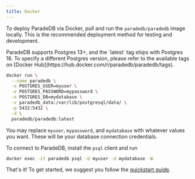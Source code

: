 ```yaml
---
title: Docker
---
```


To deploy ParadeDB via Docker, pull and run the `paradedb/paradedb` image locally. This is the recommended deployment method for
testing and development.

<Note>
  ParadeDB supports Postgres 13+, and the `latest` tag ships with Postgres 16.
  To specify a different Postgres version, please refer to the available tags on
  [Docker Hub](https://hub.docker.com/r/paradedb/paradedb/tags).
</Note>

```bash
docker run \
  --name paradedb \
  -e POSTGRES_USER=myuser \
  -e POSTGRES_PASSWORD=mypassword \
  -e POSTGRES_DB=mydatabase \
  -v paradedb_data:/var/lib/postgresql/data/ \
  -p 5432:5432 \
  -d \
  paradedb/paradedb:latest
```

You may replace `myuser`, `mypassword`, and `mydatabase` with whatever values you want. These will be your database
connection credentials.

To connect to ParadeDB, install the `psql` client and run

```bash
docker exec -it paradedb psql -U myuser -d mydatabase -W
```

That's it! To get started, we suggest you follow the [quickstart guide](/documentation/getting-started/quickstart).
